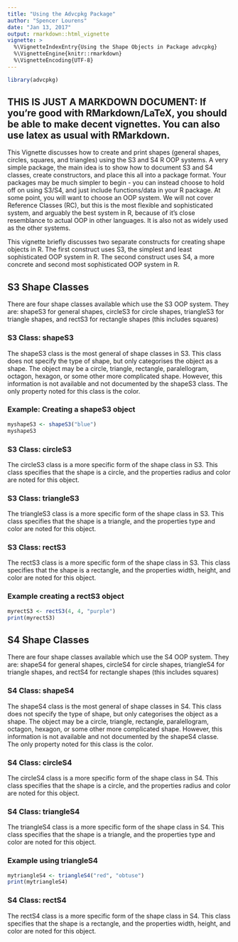 ```yaml
---
title: "Using the Advcpkg Package"
author: "Spencer Lourens"
date: "Jan 13, 2017"
output: rmarkdown::html_vignette
vignette: >
  %\VignetteIndexEntry{Using the Shape Objects in Package advcpkg}
  %\VignetteEngine{knitr::rmarkdown}
  %\VignetteEncoding{UTF-8}
---
```


```r
library(advcpkg)
```


## THIS IS JUST A MARKDOWN DOCUMENT: If you're good with RMarkdown/LaTeX, you should be able to make decent vignettes. You can also use latex as usual with RMarkdown.

This Vignette discusses how to create and print shapes (general shapes, circles, squares, and triangles) using the S3 and S4 R OOP systems. A very simple package, the main idea is to show how to document S3 and S4 classes, create constructors, and place this all into a package format. Your packages may be much simpler to begin - you can instead choose to hold off on using S3/S4, and just include functions/data in your R package. At some point, you will want to choose an OOP system. We will not cover Reference Classes (RC), but this is the most flexible and sophisticated system, and arguably the best system in R, because of it's close resemblance to actual OOP in other languages. It is also not as widely used as the other systems.

This vignette briefly discusses two separate constructs for creating shape objects in R. The first construct uses S3, the simplest and least sophisticated OOP system in R. The second construct uses S4, a more concrete and second most sophisticated OOP system in R. 

## S3 Shape Classes
There are four shape classes available which use the S3 OOP system. They are: shapeS3 for general shapes, circleS3 for circle shapes, triangleS3 for triangle shapes, and rectS3 for rectangle shapes (this includes squares)

### S3 Class: shapeS3
The shapeS3 class is the most general of shape classes in S3. This class does not specify the type of shape, but only categorises the object as a shape. The object may be a circle, triangle, rectangle, paralellogram, octagon, hexagon, or some other more complicated shape. However, this information is not available and not documented by the shapeS3 class. The only property noted for this class is the color.

### Example: Creating a shapeS3 object
```r
myshapeS3 <- shapeS3("blue")
myshapeS3
```

### S3 Class: circleS3
The circleS3 class is a more specific form of the shape class in S3. This class specifies that the shape is a circle, and the properties radius and color are noted for this object. 

### S3 Class: triangleS3
The triangleS3 class is a more specific form of the shape class in S3. This class specifies that the shape is a triangle, and the properties type and color are noted for this object. 

### S3 Class: rectS3
The rectS3 class is a more specific form of the shape class in S3. This class specifies that the shape is a rectangle, and the properties width, height, and color are noted for this object. 

### Example creating a rectS3 object
```r
myrectS3 <- rectS3(4, 4, "purple")
print(myrectS3)
```


## S4 Shape Classes
There are four shape classes available which use the S4 OOP system. They are: shapeS4 for general shapes, circleS4 for circle shapes, triangleS4 for triangle shapes, and rectS4 for rectangle shapes (this includes squares)

### S4 Class: shapeS4
The shapeS4 class is the most general of shape classes in S4. This class does not specify the type of shape, but only categorises the object as a shape. The object may be a circle, triangle, rectangle, paralellogram, octagon, hexagon, or some other more complicated shape. However, this information is not available and not documented by the shapeS4 classe. The only property noted for this class is the color.

### S4 Class: circleS4
The circleS4 class is a more specific form of the shape class in S4. This class specifies that the shape is a circle, and the properties radius and color are noted for this object. 

### S4 Class: triangleS4
The triangleS4 class is a more specific form of the shape class in S4. This class specifies that the shape is a triangle, and the properties type and color are noted for this object. 

### Example using triangleS4
```r
mytriangleS4 <- triangleS4("red", "obtuse")
print(mytriangleS4)
```


### S4 Class: rectS4
The rectS4 class is a more specific form of the shape class in S4. This class specifies that the shape is a rectangle, and the properties width, height, and color are noted for this object. 

